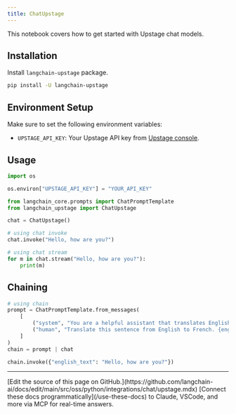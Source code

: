 ```yaml
---
title: ChatUpstage
---
```


This notebook covers how to get started with Upstage chat models.

## Installation

Install `langchain-upstage` package.

```bash
pip install -U langchain-upstage
```

## Environment Setup

Make sure to set the following environment variables:

- `UPSTAGE_API_KEY`: Your Upstage API key from [Upstage console](https://console.upstage.ai/).

## Usage

```python
import os

os.environ["UPSTAGE_API_KEY"] = "YOUR_API_KEY"
```

```python
from langchain_core.prompts import ChatPromptTemplate
from langchain_upstage import ChatUpstage

chat = ChatUpstage()
```

```python
# using chat invoke
chat.invoke("Hello, how are you?")
```

```python
# using chat stream
for m in chat.stream("Hello, how are you?"):
    print(m)
```

## Chaining

```python
# using chain
prompt = ChatPromptTemplate.from_messages(
    [
        ("system", "You are a helpful assistant that translates English to French."),
        ("human", "Translate this sentence from English to French. {english_text}."),
    ]
)
chain = prompt | chat

chain.invoke({"english_text": "Hello, how are you?"})
```

---

<Callout icon="pen-to-square" iconType="regular">
    [Edit the source of this page on GitHub.](https://github.com/langchain-ai/docs/edit/main/src/oss/python/integrations/chat/upstage.mdx)
</Callout>
<Tip icon="terminal" iconType="regular">
    [Connect these docs programmatically](/use-these-docs) to Claude, VSCode, and more via MCP for    real-time answers.
</Tip>
